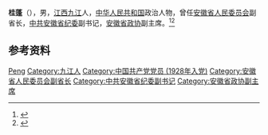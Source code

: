 '''桂蓬'''（{{bd|1905年||1986年|}}），男，[[江西|江西]][[九江|九江]]人，[[中华人民共和国|中华人民共和国]]政治人物，曾任[[安徽省人民委员会|安徽省人民委员会]]副省长，[[中共安徽省纪委|中共安徽省纪委]]副书记，[[安徽省政协|安徽省政协]]副主席。<ref>{{Cite book|title=安徽百科全书|author=《安徽百科全书》编纂工作委员会,《安徽百科全书》编辑委员会编|publisher=南京大学出版社|year=1994|isbn=|location=南京|pages=}}</ref><ref>{{Cite book|title=中华人民共和国职官志|author=何虎生, 李耀东, 向常福主编|publisher=中国社会出版社|year=2003|isbn=9787800883934|location=北京|pages=}}</ref>

== 参考资料 ==
{{reflist}}

{{中国人物小作品}}

{{Authority control}}
{{DEFAULTSORT:Gui桂}}
[[Category:桂姓|Peng]]
[[Category:九江人|Category:九江人]]
[[Category:中国共产党党员_(1928年入党)|Category:中国共产党党员 (1928年入党)]]
[[Category:安徽省人民委员会副省长|Category:安徽省人民委员会副省长]]
[[Category:中共安徽省纪委副书记|Category:中共安徽省纪委副书记]]
[[Category:安徽省政协副主席|Category:安徽省政协副主席]]